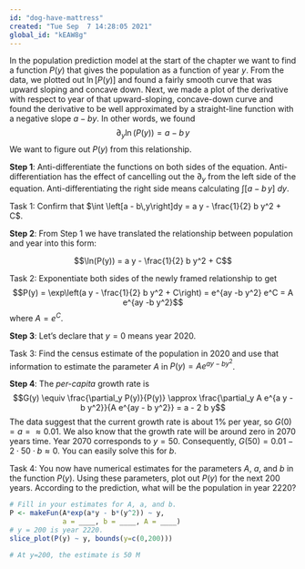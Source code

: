```yaml
---
id: "dog-have-mattress"
created: "Tue Sep  7 14:28:05 2021"
global_id: "kEAW8g"
---
```




In the population prediction model at the start of the chapter we want to find a function $P(y)$ that gives the population as a function of year $y$. From the data, we plotted out $\ln\left[P(y)\right]$ and found a fairly smooth curve that was upward sloping and concave down. Next, we made a plot of the derivative with respect to year of that upward-sloping, concave-down curve and found the derivative to be well approximated by a straight-line function with a negative slope $a - b y$. In other words, we found
$$\partial_y \ln(P(y)) = a - b\,y$$
We want to figure out $P(y)$ from this relationship.

**Step 1**: Anti-differentiate the functions on both sides of the equation. Anti-differentiation has the effect of cancelling out the $\partial_y$ from the left side of the equation. Anti-differentiating the right side means calculating $\int \left[a - b\, y\right]\ dy$.

Task 1: Confirm that $\int \left[a - b\,y\right]dy = a y - \frac{1}{2} b y^2 + C$.

**Step 2**: From Step 1 we have translated the relationship between population and year into this form:

$$\ln(P(y)) = a y - \frac{1}{2} b y^2 + C$$

Task 2: Exponentiate both sides of the newly framed relationship to get $$P(y) = \exp\left(a y - \frac{1}{2} b y^2 + C\right) = e^{ay -b y^2} e^C = A e^{ay -b y^2}$$ where $A = e^C$.  

**Step 3**: Let's declare that $y=0$ means year 2020.

Task 3: Find the census estimate of the population in 2020 and use that information to estimate the parameter $A$ in $P(y) = A e^{ay-b y^2}$.

**Step 4**: The *per-capita* growth rate is $$G(y) \equiv \frac{\partial_y P(y)}{P(y)} \approx \frac{\partial_y A e^{a y - b y^2}}{A e^{ay - b y^2}} = a - 2 b y$$ The data suggest that the current growth rate is about 1% per year, so  $G(0) = a =  \approx 0.01$. We also know that the growth rate will be around zero in 2070 years time. Year 2070 corresponds to $y=50$. Consequently, $G(50) = 0.01 - 2\cdot 50\cdot b\approx 0$. You can easily solve this for $b$. 

Task 4: You now have numerical estimates for the parameters $A$, $a$, and $b$ in the function $P(y)$. Using these parameters, plot out $P(y)$ for the next 200 years. According to the prediction, what will be the population in year 2220?

```r
# Fill in your estimates for A, a, and b.
P <- makeFun(A*exp(a*y - b*(y^2)) ~ y, 
             a = ____, b = ____, A = ____)
# y = 200 is year 2220.
slice_plot(P(y) ~ y, bounds(y=c(0,200)))

# At y=200, the estimate is 50 M
```
